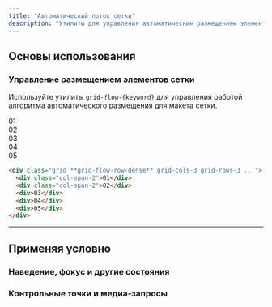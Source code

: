```yaml
---
title: "Автоматический поток сетки"
description: "Утилиты для управления автоматическим размещением элементов в сетке."
---
```




## Основы использования

### Управление размещением элементов сетки

Используйте утилиты `grid-flow-{keyword}` для управления работой алгоритма автоматического размещения для макета сетки.

<Example>
  <div class="grid grid-cols-3 grid-rows-3 grid-flow-row-dense gap-4 font-mono text-white text-sm text-center font-bold leading-6 bg-stripes-purple rounded-lg">
    <div class="p-4 col-span-2 rounded-lg bg-purple-300 dark:bg-purple-800 dark:text-purple-400">01</div>
    <div class="p-4 col-span-2 rounded-lg bg-purple-300 dark:bg-purple-800 dark:text-purple-400">02</div>
    <div class="p-4 rounded-lg shadow-lg bg-purple-500">03</div>
    <div class="p-4 rounded-lg bg-purple-300 dark:bg-purple-800 dark:text-purple-400">04</div>
    <div class="p-4 rounded-lg bg-purple-300 dark:bg-purple-800 dark:text-purple-400">05</div>
  </div>
</Example>

```html
<div class="grid **grid-flow-row-dense** grid-cols-3 grid-rows-3 ...">
  <div class="col-span-2">01</div>
  <div class="col-span-2">02</div>
  <div>03</div>
  <div>04</div>
  <div>05</div>
</div>
```

---

## <Heading ignore>Применяя условно</Heading>

### <Heading ignore>Наведение, фокус и другие состояния</Heading>

<HoverFocusAndOtherStates defaultClass="grid grid-flow-col" featuredClass="grid-flow-row" />

### <Heading ignore>Контрольные точки и медиа-запросы</Heading>

<BreakpointsAndMediaQueries defaultClass="grid grid-flow-col" featuredClass="grid-flow-row" />
